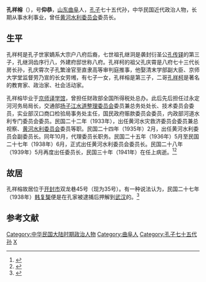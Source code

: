 '''孔祥榕'''（{{bd|1890年||1941年}}），号'''仰恭'''，[[山东|山东]][[曲阜|曲阜]]人，[[孔子|孔子]]七十五代孙，中华民国近代政治人物，长期从事水利事业，曾任[[黄河水利委员会_(中华民国)|黄河水利委员会]]委员长。

== 生平 ==
孔祥柯是孔子世家嫡系大宗户八府后裔，七世祖孔继泂是袭封衍圣公[[孔传铎|孔传铎]]的第三子，孔继泂齿序行八，外建府邸世称八府。孔祥柯的祖父孔庆霄是八府七十三代长房长孙，孔庆霄次子孔繁淦官至直隶高等审判庭推事，他娶清末学部副大臣、京师大学堂监督劳乃宣的长女劳缃，有七子一女，孔祥榕是第三子，二哥[[孔祥柯|孔祥柯]]是著名的教育家、政治家、社会活动家。

孔祥榕毕业于[[京师译学馆|京师译学馆]]，曾担任财政部全国所得税处总办。此后先后担任过永定河河务局局长，交通部[[扬子江水道整理委员会|扬子江水道整理委员会]]委员兼总务处处长、技术委员会委员，实业部汉口商口检验局事务处主任，国民政府赈款委员会委员，内政部河道水利专门委员会委员。民国二十二年（1933年），出任黄河水灾救济委员会委员兼总视察、[[黄河水利委员会_(中华民国)|黄河水利委员会]]委员等职。民国二十四年（1935年）2月，出任黄河水利委员会副委员长。同年10月，代理委员长职务。民国二十五年（1936年）5月至民国二十七年（1938年）6月，正式出任黄河水利委员会委员长。民国二十八年（1939年）5月再度出任委员长，民国三十年（1941年）在任上病逝。<ref>{{cite book|title=《中国国民党百年人物全书 （上册）》|author=刘国铭|publisher=团结出版社|year=2005}}</ref><ref>{{cite book|title=《黄河人文志》|author=黄河水利委员会黄河志总编辑室|publisher=河南人民出版社|year=1994}}</ref>

== 故居 ==
孔祥榕故居位于[[开封市|开封市]]双龙巷45号（现为35号）。有一种说法认为，民国二十七年（1938年）[[韩复榘|韩复榘]]便是在孔家被逮捕后押解到[[武汉|武汉]]的。<ref>{{cite web|url=http://www.kf.cn/kfrb/html/2014-02/11/content_153509.htm|title=寻访韩复榘被扣押处|publisher=开封日报|date=2014-02-11}}{{Dead link|date=2020年3月 |bot=InternetArchiveBot |fix-attempted=yes }}</ref>

== 参考文献 ==
{{reflist}}

{{DEFAULTSORT:Kong孔}}
[[Category:中华民国大陆时期政治人物|Category:中华民国大陆时期政治人物]]
[[Category:曲阜人|Category:曲阜人]]
[[Category:孔子七十五代孙|Category:孔子七十五代孙]]
[[Category:孔姓|X]]